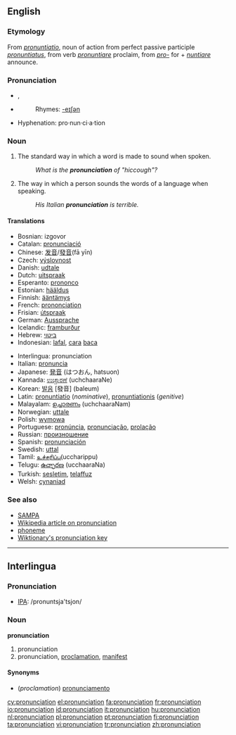{{wikipedia}}
==English==

===Etymology===
From {{L.}} ''[[pronuntiatio]]'', noun of action from perfect passive participle ''[[pronuntiatus]]'', from verb ''[[pronuntiare]]'' proclaim, from ''[[pro-]]'' for + ''[[nuntiare]]'' announce.

===Pronunciation===
*{{IPA|/pɹə''ʊ''ˌnʌnsɪˈeɪʃən/}}, {{SAMPA|/pr@%nVnsi"eIS@n/}}
*{{audio|en-us-pronunciation.ogg|Audio (US)}}
*:Rhymes: [[Rhymes:English:-eɪʃǝn|-eɪʃǝn]]
*Hyphenation: pro&middot;nun&middot;ci&middot;a&middot;tion

===Noun===
{{en-noun|s|-}}

# {{countable}} The standard way in which a word is made to sound when spoken.
#:''What is the '''pronunciation''' of "hiccough"?''
# {{uncountable}} The way in which a person sounds the words of a language when speaking.
#:''His Italian '''pronunciation''' is terrible.''

====Translations====
{{trans-top|standard sound of a word}}
*Bosnian: izgovor {{m}}
*Catalan: [[pronunciació]] {{f}}
*Chinese: [[发音]]/[[發音]](fā yīn)
*Czech: [[výslovnost]] {{f}}
*Danish: [[udtale]]
*Dutch: [[uitspraak]] {{f}}
*Esperanto: [[prononco]]
*Estonian: [[hääldus]]
*Finnish: [[ääntämys]]
*French: [[prononciation]] {{f}}
*Frisian: [[útspraak]]
*German: [[Aussprache]] {{f}}
*Icelandic: [[framburður]] {{m}}
*Hebrew: [[ביטוי]]
*Indonesian: [[lafal]], [[cara]] [[baca]]
{{trans-mid}}
*Interlingua: pronunciation
*Italian: [[pronuncia]] {{f}}
*Japanese: [[発音]] (はつおん, hatsuon)
*Kannada: [[ಉಚ್ಚಾರಣೆ]] (uchchaaraNe)
*Korean: [[발음]] [發音] (baleum)
*Latin: [[pronuntiatio]] (''nominative''), [[pronuntiationis]] (''genitive'')
*Malayalam: [[ഉച്ചാരണം]] (uchchaaraNam)
*Norwegian: [[uttale]] {{m}}
*Polish: [[wymowa]] {{f}}
*Portuguese: [[pronúncia]], [[pronunciação]], [[prolação]]
*Russian: [[произношение]]
*Spanish: [[pronunciación]] {{f}}
*Swedish: [[uttal]]
*Tamil: [[உச்சரிப்பு]](uccharippu)
*Telugu: [[ఉచ్ఛారణ]] (ucchaaraNa)
*Turkish: [[sesletim]], [[telaffuz]]
*Welsh: [[cynaniad]]
{{trans-bottom}}

===See also===
*[[SAMPA]]
*[[w:pronunciation|Wikipedia article on pronunciation]]
*[[phoneme]]
*[[Wiktionary:Pronunciation key|Wiktionary's pronunciation key]]

----

==Interlingua==

===Pronunciation===
*[[IPA]]: /pronuntsja'tsjon/

===Noun===
'''pronunciation'''

# pronunciation
# pronunciation, [[proclamation]], [[manifest]]

====Synonyms====
*(''proclamation'') [[pronunciamento]]

[[cy:pronunciation]]
[[el:pronunciation]]
[[fa:pronunciation]]
[[fr:pronunciation]]
[[io:pronunciation]]
[[id:pronunciation]]
[[it:pronunciation]]
[[hu:pronunciation]]
[[nl:pronunciation]]
[[pl:pronunciation]]
[[pt:pronunciation]]
[[fi:pronunciation]]
[[ta:pronunciation]]
[[vi:pronunciation]]
[[tr:pronunciation]]
[[zh:pronunciation]]